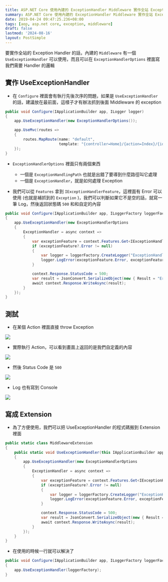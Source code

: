 ```yaml
---
title: ASP.NET Core 使用內建的 ExceptionHandler Middleware 實作全站 Exception 處理
summary: ASP.NET Core 使用內建的 ExceptionHandler Middleware 實作全站 Exception 處理
date: 2019-04-24 09:47:25.236+08:00
tags: [aop, asp.net core, exception, middleware]
draft: false
lastmod: '2024-08-16'
layout: PostSimple
---
```


要實作全站的 Exception Handler 的話，內建的 `Middleware` 有一個 `UseExceptionHandler` 可以使用，而且可以在 `ExceptionHandlerOptions` 裡面寫我們需要 Handler 的邏輯

## 實作 UseExceptionHandler

- 在 `Configure` 裡面會有執行先後次序的問題，如果是 `UseExceptionHandler` 的話，建議放在最前面，這樣子才有辦法抓到後面 Middleware 的 exception

```csharp
public void Configure(IApplicationBuilder app, ILogger logger)
{
    app.UseExceptionHandler(new ExceptionHandlerOptions());

    app.UseMvc(routes =>
    {
        routes.MapRoute(name: "default",
                        template: "{controller=Home}/{action=Index}/{id?}");
    });
}
```

- `ExceptionHandlerOptions` 裡面只有兩個東西

  - 一個是 `ExceptionHandlingPath` 也就是出錯了要導到什麼路徑叫它處理
  - 一個是 `ExceptionHandler`，就是如何處理 Exception

- 我們可以從 `Features` 拿到 `IExceptionHandlerFeature`，這裡面有 Error 可以使用 (也就是補抓到的 `Exception` )，我們可以判斷如果它不是空的話，就寫一筆 Log，然後返回狀態碼 `500` 和和自定的內容

```csharp
public void Configure(IApplicationBuilder app, ILoggerFactory loggerFactory)
{
    app.UseExceptionHandler(new ExceptionHandlerOptions
    {
        ExceptionHandler = async context =>
        {
            var exceptionFeature = context.Features.Get<IExceptionHandlerFeature>();
            if (exceptionFeature?.Error != null)
            {
                var logger = loggerFactory.CreateLogger("ExceptionHandler");
                logger.LogError(exceptionFeature.Error, exceptionFeature.Error.Message);
            }

            context.Response.StatusCode = 500;
            var result = JsonConvert.SerializeObject(new { Result = "Error" });
            await context.Response.WriteAsync(result);
        }
    });
}
```

## 測試

- 在某個 Action 裡面直接 throw Exception

![](/static/images/404.webp)

- 實際執行 Action，可以看到畫面上返回的是我們自定義的內容

![](/static/images/404.webp)

- 然後 Status Code 是 `500`

![](/static/images/404.webp)

- Log 也有寫到 Console

![](/static/images/404.webp)

## 寫成 Extension

- 為了方便使用，我們可以把 UseExceptionHandler 的程式碼搬到 Extension 裡面

```csharp
public static class MiddlewareExtension
{
    public static void UseExceptionHandler(this IApplicationBuilder app, ILoggerFactory loggerFactory)
    {
        app.UseExceptionHandler(new ExceptionHandlerOptions
        {
            ExceptionHandler = async context =>
            {
                var exceptionFeature = context.Features.Get<IExceptionHandlerFeature>();
                if (exceptionFeature?.Error != null)
                {
                    var logger = loggerFactory.CreateLogger("ExceptionHandler");
                    logger.LogError(exceptionFeature.Error, exceptionFeature.Error.Message);
                }

                context.Response.StatusCode = 500;
                var result = JsonConvert.SerializeObject(new { Result = "Error" });
                await context.Response.WriteAsync(result);
            }
        });
    }
}
```

- 在使用的時候一行就可以解決了

```csharp
public void Configure(IApplicationBuilder app, ILoggerFactory loggerFactory)
{
    app.UseExceptionHandler(loggerFactory);
}
```
